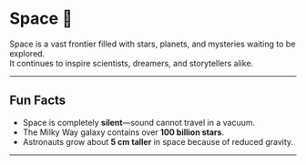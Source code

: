 # Space 🚀

Space is a vast frontier filled with stars, planets, and mysteries waiting to be explored.  
It continues to inspire scientists, dreamers, and storytellers alike.

---

## Fun Facts

- Space is completely **silent**—sound cannot travel in a vacuum.
- The Milky Way galaxy contains over **100 billion stars**.
- Astronauts grow about **5 cm taller** in space because of reduced gravity.

---
